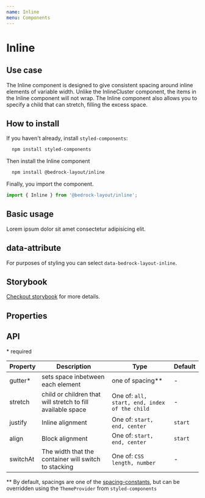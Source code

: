 ```yaml
---
name: Inline
menu: Components
---
```



# Inline

## Use case

The Inline component is designed to give consistent spacing around inline elements of variable width. Unlike the InlineCluster component,
the items in the Inline component will not wrap. The Inline component also allows you to specify a child that can stretch, filling the excess space.

## How to install

If you haven't already, install `styled-components`:

```bash
  npm install styled-components
```

Then install the Inline component

```bash
  npm install @bedrock-layout/inline
```

Finally, you import the component.

```javascript
import { Inline } from '@bedrock-layout/inline';
```

## Basic usage

<Playground>
  <Inline stretch="start" gutter="lg" justify="start" align="start">
    <span>Lorem ipsum dolor</span>
    <span>sit amet consectetur</span>
    <span>adipisicing elit.</span>
  </Inline>
</Playground>

## data-attribute

For purposes of styling you can select `data-bedrock-layout-inline`.

## Storybook

[Checkout storybook](https://storybook.bedrock-layout.dev/?path=/story/inline--basic) for more details.

## Properties

## API

\* required

| Property | Description                                                 | Type                                          | Default |
| -------- | ----------------------------------------------------------- | --------------------------------------------- | ------- |
| gutter\* | sets space inbetween each element                           | one of spacing\*\*                            | -       |
| stretch  | child or children that will stretch to fill available space | One of: `all, start, end, index of the child` | -       |
| justify  | Inline alignment                                            | One of: `start, end, center`                  | `start` |
| align    | Block alignment                                             | One of: `start, end, center`                  | `start` |
| switchAt | The width that the container will switch to stacking        | One of: `CSS length, number`                  | -       |

\*\* By default, spacings are one of the [spacing-constants](https://github.com/Bedrock-Layouts/Bedrock/tree/master/packages/spacing-constants), but can be overridden using the `ThemeProvider` from `styled-components`
